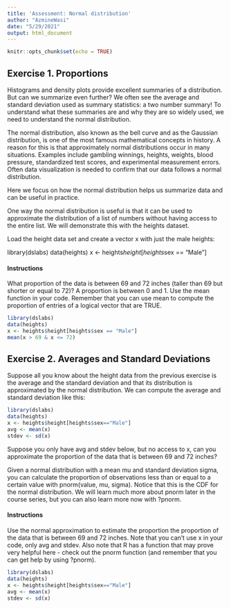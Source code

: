 ```yaml
---
title: 'Assessment: Normal distribution'
author: "AzmineWasi"
date: "5/29/2021"
output: html_document
---
```


```r
knitr::opts_chunk$set(echo = TRUE)
```

## Exercise 1. Proportions

Histograms and density plots provide excellent summaries of a distribution. But can we summarize even further? We often see the average and standard deviation used as summary statistics: a two number summary! To understand what these summaries are and why they are so widely used, we need to understand the normal distribution.

The normal distribution, also known as the bell curve and as the Gaussian distribution, is one of the most famous mathematical concepts in history. A reason for this is that approximately normal distributions occur in many situations. Examples include gambling winnings, heights, weights, blood pressure, standardized test scores, and experimental measurement errors. Often data visualization is needed to confirm that our data follows a normal distribution.

Here we focus on how the normal distribution helps us summarize data and can be useful in practice.

One way the normal distribution is useful is that it can be used to approximate the distribution of a list of numbers without having access to the entire list. We will demonstrate this with the heights dataset.

Load the height data set and create a vector x with just the male heights:

library(dslabs)
data(heights)
x <- heights$height[heights$sex == "Male"]

#### Instructions
What proportion of the data is between 69 and 72 inches (taller than 69 but shorter or equal to 72)? A proportion is between 0 and 1.
Use the mean function in your code. Remember that you can use mean to compute the proportion of entries of a logical vector that are TRUE.

```r
library(dslabs)
data(heights)
x <- heights$height[heights$sex == "Male"]
mean(x > 69 & x <= 72)
```

## Exercise 2. Averages and Standard Deviations

Suppose all you know about the height data from the previous exercise is the average and the standard deviation and that its distribution is approximated by the normal distribution. We can compute the average and standard deviation like this:

```r
library(dslabs)
data(heights)
x <- heights$height[heights$sex=="Male"]
avg <- mean(x)
stdev <- sd(x)
```
Suppose you only have avg and stdev below, but no access to x, can you approximate the proportion of the data that is between 69 and 72 inches?

Given a normal distribution with a mean mu and standard deviation sigma, you can calculate the proportion of observations less than or equal to a certain value with pnorm(value, mu, sigma). Notice that this is the CDF for the normal distribution. We will learn much more about pnorm later in the course series, but you can also learn more now with ?pnorm.

#### Instructions

Use the normal approximation to estimate the proportion the proportion of the data that is between 69 and 72 inches.
Note that you can't use x in your code, only avg and stdev. Also note that R has a function that may prove very helpful here - check out the pnorm function (and remember that you can get help by using ?pnorm).

```r
library(dslabs)
data(heights)
x <- heights$height[heights$sex=="Male"]
avg <- mean(x)
stdev <- sd(x)
```



